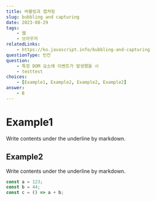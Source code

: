 ```yaml
---
title: 버블링과 캡처링
slug: bubbling and capturing
date: 2023-08-29
tags:
    - 웹
    - 브라우저
relatedLinks:
    - https://ko.javascript.info/bubbling-and-capturing
questionType: 빈칸
question:
    - 특정 DOM 요소에 이벤트가 발생했을 시
    - testtest
choices:
    - [Example1, Example2, Example2, Example2]
answer:
    - B
---
```


# Example1

Write contents under the underline by markdown.

## Example2

Write contents under the underline by markdown.

```javascript
const a = 123;
const b = 44;
const c = () => a + b;
```
